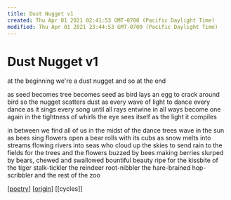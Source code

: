 ```yaml
---
title: Dust Nugget v1
created: Thu Apr 01 2021 02:41:53 GMT-0700 (Pacific Daylight Time)
modified: Thu Apr 01 2021 23:44:53 GMT-0700 (Pacific Daylight Time)
---
```

# Dust Nugget v1

at the beginning
we're a dust nugget
and so at the end

as seed becomes tree
becomes seed
as bird lays an egg
to crack around bird
so the nugget scatters dust
as every wave of light
to dance every dance
as it sings every song
until all rays entwine
in all ways become
one again
in the tightness of whirls
the eye sees itself
as the light it compiles

in between
we find all of us
in the midst of the dance
trees wave in the sun
as bees sing
flowers open
a bear rolls with its cubs
as snow melts into streams
flowing rivers into seas
who cloud up the skies
to send rain to the fields
for the trees and the flowers
buzzed by bees making berries
slurped by bears, chewed and swallowed
bountiful beauty
ripe for the kissbite
of the tiger stalk-tickler
the reindeer root-nibbler
the hare-brained hop-scribbler
and the rest of the zoo

[[poetry]] [[origin]] [[cycles]]



[//begin]: # "Autogenerated link references for markdown compatibility"
[poetry]: ../../../areas/poetry "Poetry"
[origin]: ../../../archives/roam/origin "origin"
[//end]: # "Autogenerated link references"